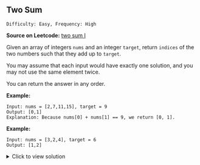 ## Two Sum

`Difficulty: Easy, Frequency: High`

**Source on Leetcode:** [two sum I](https://leetcode.com/problems/two-sum/)


Given an array of integers `nums` and an integer `target`, return `indices` of the two numbers such that they add up to `target`.

You may assume that each input would have exactly one solution, and you may not use the same element twice.

You can return the answer in any order.

**Example:**

```
Input: nums = [2,7,11,15], target = 9
Output: [0,1]
Explanation: Because nums[0] + nums[1] == 9, we return [0, 1].
```

**Example:**

```
Input: nums = [3,2,4], target = 6
Output: [1,2]

```

<details>
<summary>Click to view solution</summary>

```js
function twoSum(nums, target) {
  // Declare an empty object to store the complement value of each number
  let map = {};
  
  // Iterate through each element in the nums array
  for (let i = 0; i < nums.length; i++) {
    // Calculate the complement of the current element by subtracting it from the target value
    let complement = target - nums[i];
    
    // If the complement of the current element is found in the map object, return the indices of the two elements
    if (map[complement] !== undefined) {
      return [map[complement], i];
    }
    
    // Store the current element and its index in the map object for future reference
    map[nums[i]] = i;
  }
}
```
**Time complexity:**

The time complexity of this function is `O(n)`.
The function uses a single for loop to iterate through each element in the nums array, and for each iteration, it performs a constant amount of work (calculating the complement, checking if it's in the map, and storing the element in the map if it's not).
Therefore, the time required for this function grows linearly with the size of the input array, making its time complexity O(n).

</details>

